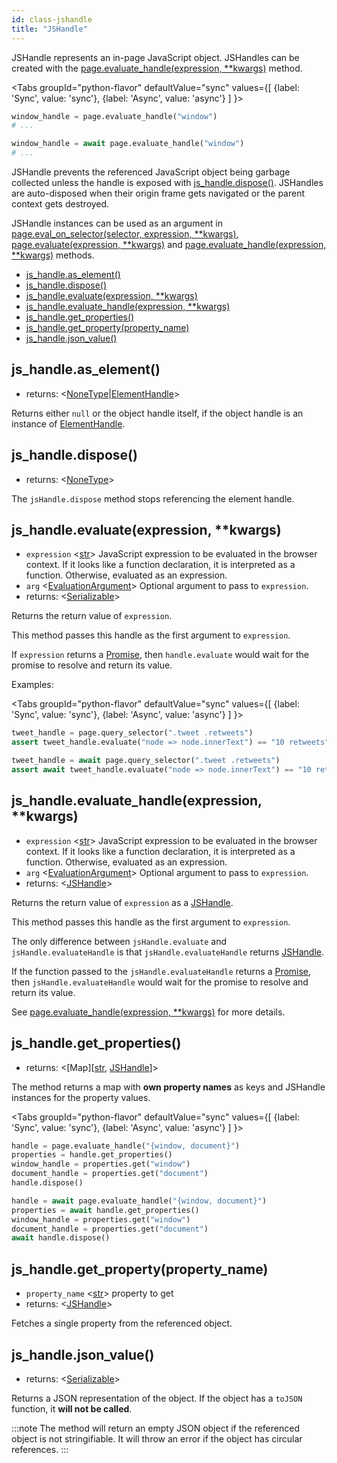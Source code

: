 ```yaml
---
id: class-jshandle
title: "JSHandle"
---
```


JSHandle represents an in-page JavaScript object. JSHandles can be created with the [page.evaluate_handle(expression, **kwargs)](./api/class-page.mdx#pageevaluate_handleexpression-kwargs) method.

<Tabs
  groupId="python-flavor"
  defaultValue="sync"
  values={[
    {label: 'Sync', value: 'sync'},
    {label: 'Async', value: 'async'}
  ]
}>
<TabItem value="sync">

```py
window_handle = page.evaluate_handle("window")
# ...
```

</TabItem>
<TabItem value="async">

```py
window_handle = await page.evaluate_handle("window")
# ...
```

</TabItem>
</Tabs>

JSHandle prevents the referenced JavaScript object being garbage collected unless the handle is exposed with [js_handle.dispose()](./api/class-jshandle.mdx#js_handledispose). JSHandles are auto-disposed when their origin frame gets navigated or the parent context gets destroyed.

JSHandle instances can be used as an argument in [page.eval_on_selector(selector, expression, **kwargs)](./api/class-page.mdx#pageeval_on_selectorselector-expression-kwargs), [page.evaluate(expression, **kwargs)](./api/class-page.mdx#pageevaluateexpression-kwargs) and [page.evaluate_handle(expression, **kwargs)](./api/class-page.mdx#pageevaluate_handleexpression-kwargs) methods.


- [js_handle.as_element()](./api/class-jshandle.mdx#js_handleas_element)
- [js_handle.dispose()](./api/class-jshandle.mdx#js_handledispose)
- [js_handle.evaluate(expression, **kwargs)](./api/class-jshandle.mdx#js_handleevaluateexpression-kwargs)
- [js_handle.evaluate_handle(expression, **kwargs)](./api/class-jshandle.mdx#js_handleevaluate_handleexpression-kwargs)
- [js_handle.get_properties()](./api/class-jshandle.mdx#js_handleget_properties)
- [js_handle.get_property(property_name)](./api/class-jshandle.mdx#js_handleget_propertyproperty_name)
- [js_handle.json_value()](./api/class-jshandle.mdx#js_handlejson_value)

## js_handle.as_element()
- returns: <[NoneType]|[ElementHandle]>

Returns either `null` or the object handle itself, if the object handle is an instance of [ElementHandle].

## js_handle.dispose()
- returns: <[NoneType]>

The `jsHandle.dispose` method stops referencing the element handle.

## js_handle.evaluate(expression, **kwargs)
- `expression` <[str]> JavaScript expression to be evaluated in the browser context. If it looks like a function declaration, it is interpreted as a function. Otherwise, evaluated as an expression.
- `arg` <[EvaluationArgument]> Optional argument to pass to `expression`.
- returns: <[Serializable]>

Returns the return value of `expression`.

This method passes this handle as the first argument to `expression`.

If `expression` returns a [Promise], then `handle.evaluate` would wait for the promise to resolve and return its value.

Examples:

<Tabs
  groupId="python-flavor"
  defaultValue="sync"
  values={[
    {label: 'Sync', value: 'sync'},
    {label: 'Async', value: 'async'}
  ]
}>
<TabItem value="sync">

```py
tweet_handle = page.query_selector(".tweet .retweets")
assert tweet_handle.evaluate("node => node.innerText") == "10 retweets"
```

</TabItem>
<TabItem value="async">

```py
tweet_handle = await page.query_selector(".tweet .retweets")
assert await tweet_handle.evaluate("node => node.innerText") == "10 retweets"
```

</TabItem>
</Tabs>

## js_handle.evaluate_handle(expression, **kwargs)
- `expression` <[str]> JavaScript expression to be evaluated in the browser context. If it looks like a function declaration, it is interpreted as a function. Otherwise, evaluated as an expression.
- `arg` <[EvaluationArgument]> Optional argument to pass to `expression`.
- returns: <[JSHandle]>

Returns the return value of `expression` as a [JSHandle].

This method passes this handle as the first argument to `expression`.

The only difference between `jsHandle.evaluate` and `jsHandle.evaluateHandle` is that `jsHandle.evaluateHandle` returns [JSHandle].

If the function passed to the `jsHandle.evaluateHandle` returns a [Promise], then `jsHandle.evaluateHandle` would wait for the promise to resolve and return its value.

See [page.evaluate_handle(expression, **kwargs)](./api/class-page.mdx#pageevaluate_handleexpression-kwargs) for more details.

## js_handle.get_properties()
- returns: <[Map]\[[str], [JSHandle]\]>

The method returns a map with **own property names** as keys and JSHandle instances for the property values.

<Tabs
  groupId="python-flavor"
  defaultValue="sync"
  values={[
    {label: 'Sync', value: 'sync'},
    {label: 'Async', value: 'async'}
  ]
}>
<TabItem value="sync">

```py
handle = page.evaluate_handle("{window, document}")
properties = handle.get_properties()
window_handle = properties.get("window")
document_handle = properties.get("document")
handle.dispose()
```

</TabItem>
<TabItem value="async">

```py
handle = await page.evaluate_handle("{window, document}")
properties = await handle.get_properties()
window_handle = properties.get("window")
document_handle = properties.get("document")
await handle.dispose()
```

</TabItem>
</Tabs>

## js_handle.get_property(property_name)
- `property_name` <[str]> property to get
- returns: <[JSHandle]>

Fetches a single property from the referenced object.

## js_handle.json_value()
- returns: <[Serializable]>

Returns a JSON representation of the object. If the object has a `toJSON` function, it **will not be called**.

:::note
The method will return an empty JSON object if the referenced object is not stringifiable. It will throw an error if the object has circular references.
:::


[Accessibility]: ./api/class-accessibility.mdx "Accessibility"
[Browser]: ./api/class-browser.mdx "Browser"
[BrowserContext]: ./api/class-browsercontext.mdx "BrowserContext"
[BrowserType]: ./api/class-browsertype.mdx "BrowserType"
[CDPSession]: ./api/class-cdpsession.mdx "CDPSession"
[ConsoleMessage]: ./api/class-consolemessage.mdx "ConsoleMessage"
[Dialog]: ./api/class-dialog.mdx "Dialog"
[Download]: ./api/class-download.mdx "Download"
[ElementHandle]: ./api/class-elementhandle.mdx "ElementHandle"
[Error]: ./api/class-error.mdx "Error"
[FileChooser]: ./api/class-filechooser.mdx "FileChooser"
[Frame]: ./api/class-frame.mdx "Frame"
[JSHandle]: ./api/class-jshandle.mdx "JSHandle"
[Keyboard]: ./api/class-keyboard.mdx "Keyboard"
[Mouse]: ./api/class-mouse.mdx "Mouse"
[Page]: ./api/class-page.mdx "Page"
[Playwright]: ./api/class-playwright.mdx "Playwright"
[Request]: ./api/class-request.mdx "Request"
[Response]: ./api/class-response.mdx "Response"
[Route]: ./api/class-route.mdx "Route"
[Selectors]: ./api/class-selectors.mdx "Selectors"
[TimeoutError]: ./api/class-timeouterror.mdx "TimeoutError"
[Touchscreen]: ./api/class-touchscreen.mdx "Touchscreen"
[Tracing]: ./api/class-tracing.mdx "Tracing"
[Video]: ./api/class-video.mdx "Video"
[WebSocket]: ./api/class-websocket.mdx "WebSocket"
[Worker]: ./api/class-worker.mdx "Worker"
[Element]: https://developer.mozilla.org/en-US/docs/Web/API/element "Element"
[EvaluationArgument]: ./core-concepts.mdx#evaluation-argument "EvaluationArgument"
[Promise]: https://developer.mozilla.org/en-US/docs/Web/JavaScript/Reference/Global_Objects/Promise "Promise"
[iterator]: https://developer.mozilla.org/en-US/docs/Web/JavaScript/Reference/Iteration_protocols "Iterator"
[origin]: https://developer.mozilla.org/en-US/docs/Glossary/Origin "Origin"
[selector]: https://developer.mozilla.org/en-US/docs/Web/CSS/CSS_Selectors "selector"
[Serializable]: https://developer.mozilla.org/en-US/docs/Web/JavaScript/Reference/Global_Objects/JSON/stringify#Description "Serializable"
[UIEvent.detail]: https://developer.mozilla.org/en-US/docs/Web/API/UIEvent/detail "UIEvent.detail"
[UnixTime]: https://en.wikipedia.org/wiki/Unix_time "Unix Time"
[xpath]: https://developer.mozilla.org/en-US/docs/Web/XPath "xpath"

[Any]: https://docs.python.org/3/library/typing.html#typing.Any "Any"
[bool]: https://docs.python.org/3/library/stdtypes.html "bool"
[bytes]: https://docs.python.org/3/library/stdtypes.html#bytes "bytes"
[Callable]: https://docs.python.org/3/library/typing.html#typing.Callable "Callable"
[EventContextManager]: https://docs.python.org/3/reference/datamodel.html#context-managers "Event context manager"
[EventEmitter]: https://pyee.readthedocs.io/en/latest/#pyee.BaseEventEmitter "EventEmitter"
[Exception]: https://docs.python.org/3/library/exceptions.html#Exception "Exception"
[Dict]: https://docs.python.org/3/library/typing.html#typing.Dict "Dict"
[float]: https://docs.python.org/3/library/stdtypes.html#numeric-types-int-float-complex "float"
[int]: https://docs.python.org/3/library/stdtypes.html#numeric-types-int-float-complex "int"
[List]: https://docs.python.org/3/library/typing.html#typing.List "List"
[NoneType]: https://docs.python.org/3/library/constants.html#None "None"
[Pattern]: https://docs.python.org/3/library/re.html "Pattern"
[URL]: https://en.wikipedia.org/wiki/URL "URL"
[pathlib.Path]: https://realpython.com/python-pathlib/ "pathlib.Path"
[str]: https://docs.python.org/3/library/stdtypes.html#text-sequence-type-str "str"
[Union]: https://docs.python.org/3/library/typing.html#typing.Union "Union"

[all available image tags]: https://mcr.microsoft.com/v2/playwright/tags/list "all available image tags"
[Docker Hub]: https://hub.docker.com/_/microsoft-playwright "Docker Hub"
[Dockerfile.focal]: https://github.com/microsoft/playwright/blob/master/utils/docker/Dockerfile.focal "Dockerfile.focal"